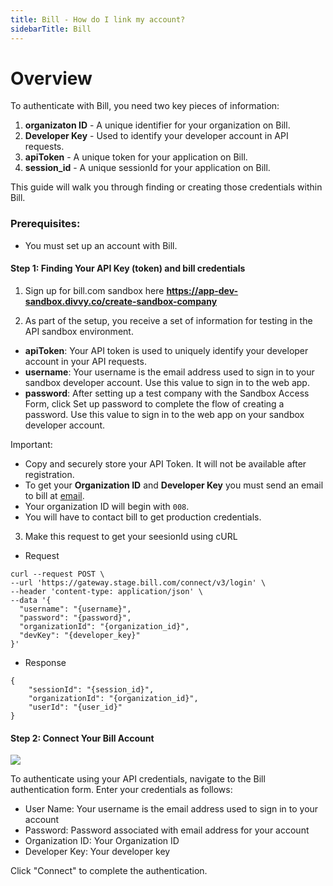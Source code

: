 ```yaml
---
title: Bill - How do I link my account?
sidebarTitle: Bill
---
```



# Overview

To authenticate with Bill, you need two key pieces of information:
1. **organizaton ID** - A unique identifier for your organization on Bill.
2. **Developer Key** - Used to identify your developer account in API requests.
3. **apiToken** - A unique token for your application on Bill.
4. **session_id** - A unique sessionId for your application on Bill.


This guide will walk you through finding or creating those credentials within Bill.


### Prerequisites:

- You must set up an account with Bill.


#### Step 1: Finding Your API Key (token) and bill credentials
1. Sign up for bill.com sandbox here **https://app-dev-sandbox.divvy.co/create-sandbox-company**


2. As part of the setup, you receive a set of information for testing in the API sandbox environment.
- **apiToken**: Your API token is used to uniquely identify your developer account in your API requests.
- **username**: Your username is the email address used to sign in to your sandbox developer account. Use this value to sign in to the web app.
- **password**: After setting up a test company with the Sandbox Access Form, click Set up password to complete the flow of creating a password.
Use this value to sign in to the web app on your sandbox developer account.

Important:
- Copy and securely store your API Token. It will not be available after registration.
- To get your **Organization ID** and **Developer Key** you must send an email to bill at [email](developerprogram@hq.bill.com).
- Your organization ID will begin with `008`.
- You will have to contact bill to get production credentials.

3. Make this request to get your seesionId using cURL

- Request
```
curl --request POST \
--url 'https://gateway.stage.bill.com/connect/v3/login' \
--header 'content-type: application/json' \
--data '{
  "username": "{username}", 
  "password": "{password}",
  "organizationId": "{organization_id}", 
  "devKey": "{developer_key}"
}'
```

- Response
```
{
    "sessionId": "{session_id}",
    "organizationId": "{organization_id}",
    "userId": "{user_id}"
}
```



#### Step 2: Connect Your Bill Account

<img src="/integrations/all/bill/nango_connect_ui.png" />

To authenticate using your API credentials, navigate to the Bill authentication form.
Enter your credentials as follows:
- User Name: Your username is the email address used to sign in to your account
- Password: Password associated with email address for your account
- Organization ID: Your Organization ID
- Developer Key: Your developer key

Click "Connect" to complete the authentication.

